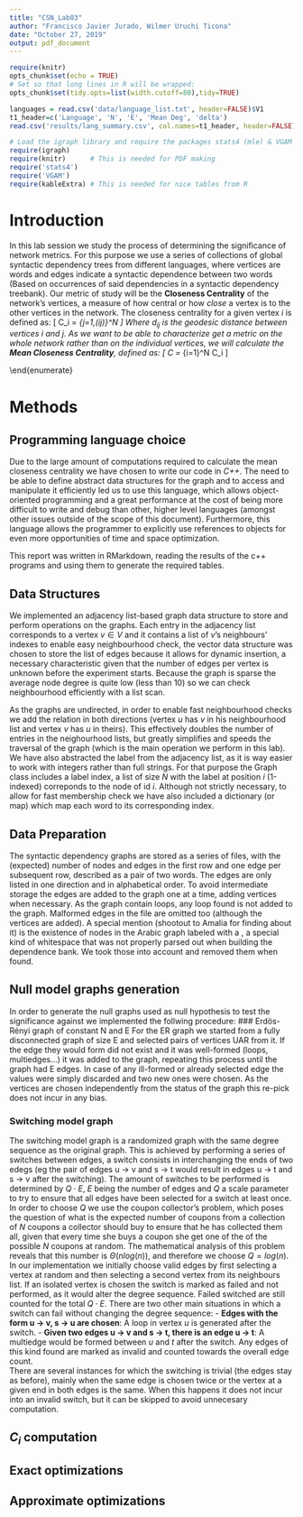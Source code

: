 ```yaml
---
title: "CSN_Lab03"
author: "Francisco Javier Jurado, Wilmer Uruchi Ticona"
date: "October 27, 2019"
output: pdf_document
---
```


```r
require(knitr)
opts_chunk$set(echo = TRUE)
# Set so that long lines in R will be wrapped:
opts_chunk$set(tidy.opts=list(width.cutoff=80),tidy=TRUE)
```

```r
languages = read.csv('data/language_list.txt', header=FALSE)$V1
t1_header=c('Language', 'N', 'E', 'Mean Deg', 'delta')
read.csv('results/lang_summary.csv', col.names=t1_header, header=FALSE)
```



```r
# Load the igraph library and require the packages stats4 (mle) & VGAM (Riemman-zeta)
require(igraph)
require(knitr)      # This is needed for PDF making
require('stats4')
require('VGAM')
require(kableExtra) # This is needed for nice tables from R
```
# Introduction
In this lab session we study the process of determining the significance of network metrics. For this purpose we use a series of collections of global syntactic dependency trees from different languages, where vertices are words and edges indicate a syntactic dependence between two words (Based on occurrences of said dependencies in a syntactic dependency treebank). Our metric of study will be the __Closeness Centrality__ of the network's vertices, a measure of how central or how _close_ a vertex is to the other vertices in the network. The closeness centrality for a given vertex $i$ is defined as:
\[
  C_i = \frac{1}{N-1} \sum_{j=1,(i\neq j)}^N \frac{1}{d_{ij}}
\]
Where $d_{ij}$ is the geodesic distance between vertices $i$ and $j$. As we want to be able to characterize get a metric on the whole network rather than on the individual vertices, we will calculate the __Mean Closeness Centrality__, defined as:
\[
  C = \frac{1}{N} \sum_{i=1}^N C_i
\]


\end{enumerate}

\newpage
\section{Results}

\newpage
\section{Discussion}

# Methods
## Programming language choice
Due to the large amount of computations required to calculate the mean closeness centrality we have chosen to write our code in _C++_. The need to be able to define abstract data structures for the graph and to access and manipulate it efficiently led us to use this language, which allows object-oriented programming and a great performance at the cost of being more difficult to write and debug than other, higher level languages (amongst other issues outside of the scope of this document). Furthermore, this language allows the programmer to explicitly use references to objects for even more opportunities of time and space optimization.

This report was written in RMarkdown, reading the results of the c++ programs and using them to generate the required tables.

## Data Structures
We implemented an adjacency list-based graph data structure to store and perform operations on the graphs. Each entry in the adjacency list corresponds to a vertex $v \in V$ and it contains a list of $v$'s neighbours' indexes to enable easy neighbourhood check, the vector data structure was chosen to store the list of edges because it allows for dynamic insertion, a necessary characteristic given that the number of edges per vertex is unknown before the experiment starts. Because the graph is sparse the average node degree is quite low (less than 10) so we can check neighbourhood efficiently with a list scan.

As the graphs are undirected, in order to enable fast neighbourhood checks we add the relation in both directions (vertex $u$ has $v$ in his neighbourhood list and vertex $v$ has $u$ in theirs). This effectively doubles the number of entries in the neighourhood lists, but greatly simplifies and speeds the traversal of the graph (which is the main operation we perform in this lab). We have also abstracted the label from the adjacency list, as it is way easier to work with integers rather than full strings. For that purpose the Graph class includes a label index, a list of size $N$ with the label at position $i$  (1-indexed) correponds to the node of id $i$. Although not strictly necessary, to allow for fast membership check we have also included a dictionary (or map) which map each word to its corresponding index.

## Data Preparation
The syntactic dependency graphs are stored as a series of \textit{.txt} files, with the (expected) number of nodes and edges in the first row and one edge per subsequent row, described as a pair of two words. The edges are only listed in one direction and in alphabetical order. To avoid intermediate storage the edges are added to the graph one at a time, adding vertices when necessary. As the graph contain loops, any loop found is not added to the graph. Malformed edges in the file are omitted too (although the vertices are added). A special mention (shootout to Amalia for finding about it) is the existence of nodes in the Arabic graph labeled with a \textit{non-breaking space}, a special kind of whitespace that was not properly parsed out when building the dependence bank. We took those into account and removed them when found.

## Null model graphs generation
In order to generate the null graphs used as null hypothesis to test the significance against we implemented the follwing procedure:
### Erdös-Rényi graph of constant N and E
For the ER graph we started from a fully disconnected graph of size E and selected pairs of vertices UAR from it. If the edge they would form  did not exist and it was well-formed (loops, multiedges...) it was added to the graph, repeating this process until the graph had E edges. In case of any ill-formed or already selected edge the values were simply discarded and two new ones were chosen. As the vertices are chosen independently from the status of the graph this re-pick does not incur in any bias.

### Switching model graph
The switching model graph is a randomized graph with the same degree sequence as the original graph. This is achieved by performing a series of switches between edges, a switch consists in interchanging the ends of two edegs (eg the pair of edges u -> v and s -> t would result in edges u -> t and s -> v after the switching). The amount of switches to be performed is determined by $Q \cdot E$, $E$ being the number of edges and $Q$ a scale parameter to try to ensure that all edges have been selected for a switch at least once. In order to choose $Q$ we use the coupon collector's problem, which poses the question of what is the expected number of coupons from a collection of $N$ coupons a collector should buy to ensure that he has collected them all, given that every time she buys a coupon she get one of the of the possible $N$ coupons at random. The mathematical analysis of this problem reveals that this number is $\Theta(n log (n))$, and therefore we choose $Q = log(n)$.  
In our implementation we initially choose valid edges by first selecting a vertex at random and then selecting a second vertex from its neighbours list. If an isolated vertex is chosen the switch is marked as failed and not performed, as it would alter the degree sequence. Failed switched are still counted for the total $Q \cdot E$. There are two other main situations in which a switch can fail without changing the degree sequence:
 - __Edges with the form u -> v, s -> u are chosen__: A loop in vertex $u$ is generated after the switch.
 - __Given two edges u -> v and s -> t, there is an edge u -> t__: A multiedge would be formed between $u$ and $t$ after the switch.
Any edges of this kind found are marked as invalid and counted towards the overall edge count.  
There are several instances for which the switching is trivial (the edges stay as before), mainly when the same edge is chosen twice or the vertex at a given end in both edges is the same. When this happens it does not incur into an invalid switch, but it can be skipped to avoid unnecesary computation.

## $C_i$ computation

## Exact optimizations

## Approximate optimizations



